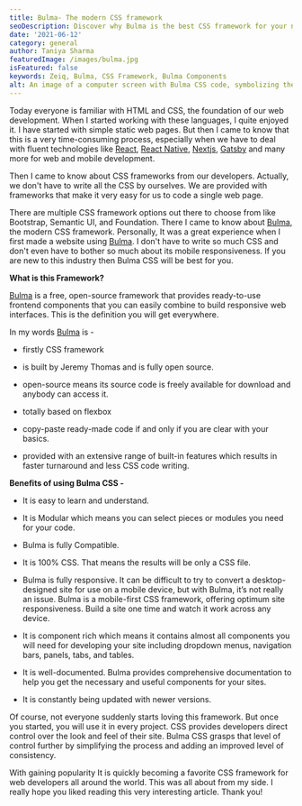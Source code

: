 ```yaml
---
title: Bulma- The modern CSS framework
seoDescription: Discover why Bulma is the best CSS framework for your next web development project, and learn how to get started.
date: '2021-06-12'
category: general
author: Taniya Sharma
featuredImage: /images/bulma.jpg
isFeatured: false
keywords: Zeiq, Bulma, CSS Framework, Bulma Components
alt: An image of a computer screen with Bulma CSS code, symbolizing the power of this modern CSS framework.
---
```


Today everyone is familiar with HTML and CSS, the foundation of our web development. When I started working with these languages, I quite enjoyed it. I have started with simple static web pages. But then I came to know that this is a very time-consuming process, especially when we have to deal with fluent technologies like [React](https://reactjs.org/), [React Native](https://reactnative.dev/), [Nextjs](https://nextjs.org/), [Gatsby](https://www.gatsbyjs.com/) and many more for web and mobile development.

Then I came to know about CSS frameworks from our developers. Actually, we don't have to write all the CSS by ourselves. We are provided with frameworks that make it very easy for us to code a single web page.

There are multiple CSS framework options out there to choose from like Bootstrap, Semantic UI, and Foundation.
There I came to know about [Bulma](https://bulma.io/), the modern CSS framework.
Personally, It was a great experience when I first made a website using [Bulma](https://bulma.io/). I don't have to write so much CSS and don't even have to bother so much about its mobile responsiveness.
If you are new to this industry then Bulma CSS will be best for you.

**What is this Framework?**

[Bulma](https://bulma.io/) is a free, open-source framework that provides ready-to-use frontend components that you can easily combine to build responsive web interfaces.
This is the definition you will get everywhere.

In my words [Bulma](https://bulma.io/) is -

- firstly CSS framework

- is built by Jeremy Thomas and is fully open source.

- open-source means its source code is freely available for download and anybody can access it.

- totally based on flexbox

- copy-paste ready-made code if and only if you are clear with your basics.

- provided with an extensive range of built-in features which results in faster turnaround and less CSS code writing.

**Benefits of using Bulma CSS -**

- It is easy to learn and understand.

- It is Modular which means you can select pieces or modules you need for your code.

- Bulma is fully Compatible.

- It is 100% CSS. That means the results will be only a CSS file.

- Bulma is fully responsive.
  It can be difficult to try to convert a desktop-designed site for use on a mobile device, but with Bulma, it’s not really an issue. Bulma is a mobile-first CSS framework, offering optimum site responsiveness. Build a site one time and watch it work across any device.

- It is component rich which means it contains almost all components you will need for developing your site including dropdown menus, navigation bars, panels, tabs, and tables.

- It is well-documented. Bulma provides comprehensive documentation to help you get the necessary and useful components for your sites.

- It is constantly being updated with newer versions.

Of course, not everyone suddenly starts loving this framework. But once you started, you will use it in every project. CSS provides developers direct control over the look and feel of their site. Bulma CSS grasps that level of control further by simplifying the process and adding an improved level of consistency.

With gaining popularity It is quickly becoming a favorite CSS framework for web developers all around the world.
This was all about from my side.
I really hope you liked reading this very interesting article.
Thank you!
